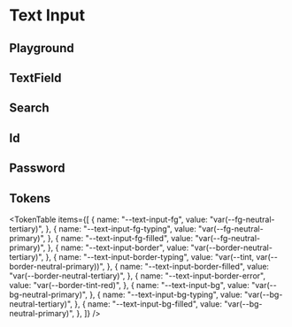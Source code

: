 



<Meta title="TextInput" of={InputStories} />

# Text Input

<ThemeSelect />

## Playground

<Canvas of={InputStories.Default} />
<Controls />

## TextField

<Canvas of={InputStories.TextField} />

## Search

<Canvas of={InputStories.Search} />

## Id

<Canvas of={InputStories.Id} />

## Password

<Canvas of={InputStories.Password} />

## Tokens

<TokenTable
  items={[
    {
      name: "--text-input-fg",
      value: "var(--fg-neutral-tertiary)",
    },
    {
      name: "--text-input-fg-typing",
      value: "var(--fg-neutral-primary)",
    },
    {
      name: "--text-input-fg-filled",
      value: "var(--fg-neutral-primary)",
    },
    {
      name: "--text-input-border",
      value: "var(--border-neutral-tertiary)",
    },
    {
      name: "--text-input-border-typing",
      value: "var(--tint, var(--border-neutral-primary))",
    },
    {
      name: "--text-input-border-filled",
      value: "var(--border-neutral-tertiary)",
    },
    {
      name: "--text-input-border-error",
      value: "var(--border-tint-red)",
    },
    {
      name: "--text-input-bg",
      value: "var(--bg-neutral-primary)",
    },
    {
      name: "--text-input-bg-typing",
      value: "var(--bg-neutral-tertiary)",
    },
    {
      name: "--text-input-bg-filled",
      value: "var(--bg-neutral-primary)",
    },
  ]}
/>

<Toaster className="sb-unstyled" position="bottom-right" />
